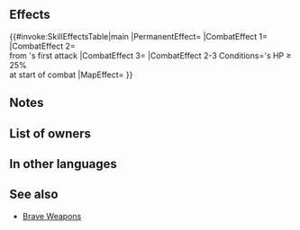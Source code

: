 {{Weapon Infobox
|tagid=SID_影の勇者の黒剣
|intID=3868
|image=wep_sw168
|exclusive=1
|weaponType=Sword
|cost=400
|might=11
|range=1
|cooldown=-1
|effect=Accelerates Special trigger (cooldown count-1). Unit attacks twice (even if foe initiates combat, unit attacks twice). At start of combat, if unit's HP ≥ 25%, grants Atk/Spd/Def/Res+5 to unit, reduces damage from foe's first attack by 40%, and grants Special cooldown charge +1 to unit per attack during combat (only highest value applied; does not stack). For each foe within 4 spaces of unit, unit can move to any of the nearest spaces adjacent to that foe (unless space is impassable terrain).
|required=Silver Sword
|properties=random_owner
}}
==Effects==
{{#invoke:SkillEffectsTable|main
|PermanentEffect={{Eft|Accelerate Special}}
|CombatEffect 1={{Eft|Attack Twice}}
|CombatEffect 2={{Eft|Damage Reduction|40%}}<br>from {{Tgt|foe}}'s first attack
|CombatEffect 3={{Eft|Accelerate Charge}}
|CombatEffect 2-3 Conditions={{Tgt|Unit}}'s HP ≥ 25%<br>at start of combat
|MapEffect={{Eft|Warp|nearest=1|[[adjacent]] to each {{Tgt|Foe}}<br>[[within 4 spaces]]}}
}}

==Notes==
{{Brave weapon interaction}}
{{Temporary buffs}}
{{DamagePercentageReduction}}
{{CooldownChargePlus}}
{{Warp interaction}}
==List of owners==
{{Skill Hero List}}
==In other languages==
{{OtherLanguages
|japanese=影の勇者の黒剣
|german=Besorgte Klinge
|spanishEU=Hoja de guerrero
|spanishLA=Hoja de guerrero
|french=Lame tourmentée
|italian=Lama inquieta
|chineseTW=影之勇者的黑劍
|portuguese=Lâmina aflita
}}
==See also==
{{See also skills|cond=Description LIKE '%unit can move to%nearest spaces%that foe%' OR Description LIKE '%unit attacks twice%' AND (Description LIKE '%special cooldown charge +1%' OR Description LIKE '%reduces damage%') AND Description NOT LIKE '%strikes%'}}
* [[Brave Weapons]]
{{Weapons Navbox}}